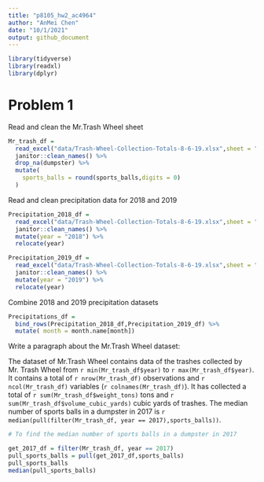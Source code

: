 ```yaml
---
title: "p8105_hw2_ac4964"
author: "AnMei Chen"
date: "10/1/2021"
output: github_document
---
```


```r
library(tidyverse)
library(readxl)
library(dplyr)
```

# Problem 1

Read and clean the Mr.Trash Wheel sheet

```r
Mr_trash_df = 
  read_excel("data/Trash-Wheel-Collection-Totals-8-6-19.xlsx",sheet = "Mr. Trash Wheel", range = "A2:N406") %>% 
  janitor::clean_names() %>% 
  drop_na(dumpster) %>% 
  mutate(
    sports_balls = round(sports_balls,digits = 0)
  )

```


Read and clean precipitation data for 2018 and 2019

```r
Precipitation_2018_df = 
  read_excel("data/Trash-Wheel-Collection-Totals-8-6-19.xlsx",sheet = "2018 Precipitation", range = "A2:B14") %>% 
  janitor::clean_names() %>% 
  mutate(year = "2018") %>% 
  relocate(year)

Precipitation_2019_df = 
  read_excel("data/Trash-Wheel-Collection-Totals-8-6-19.xlsx",sheet = "2019 Precipitation", range = "A2:B14") %>% 
  janitor::clean_names() %>% 
  mutate(year = "2019") %>% 
  relocate(year)
```


Combine 2018 and 2019 precipitation datasets

```r
Precipitations_df = 
  bind_rows(Precipitation_2018_df,Precipitation_2019_df) %>% 
  mutate( month = month.name[month])
```


Write a paragraph about the Mr.Trash Wheel dataset:

The dataset of Mr.Trash Wheel contains data of the trashes collected by Mr. Trash Wheel from `r min(Mr_trash_df$year)` to `r max(Mr_trash_df$year)`. It contains a total of `r nrow(Mr_trash_df)` observations and `r ncol(Mr_trash_df)` variables (`r colnames(Mr_trash_df)`). It has collected a total of `r sum(Mr_trash_df$weight_tons)` tons and `r sum(Mr_trash_df$volume_cubic_yards)` cubic yards of trashes. The median number of sports balls in a dumpster in 2017 is `r median(pull(filter(Mr_trash_df, year == 2017),sports_balls))`.

```r
# To find the median number of sports balls in a dumpster in 2017

get_2017_df = filter(Mr_trash_df, year == 2017)
pull_sports_balls = pull(get_2017_df,sports_balls)
pull_sports_balls
median(pull_sports_balls)
```

